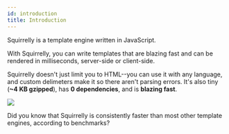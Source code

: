 ```yaml
---
id: introduction
title: Introduction
---
```



Squirrelly is a template engine written in JavaScript.

With Squirrelly, you can write templates that are blazing fast and can be rendered in milliseconds, server-side or client-side.

Squirrelly doesn't just limit you to HTML--you can use it with any language, and custom delimeters make it so there aren't parsing errors. It's also tiny (**~4 KB gzipped**), has **0 dependencies**, and is **blazing fast**.

![](https://img.shields.io/bundlephobia/minzip/squirrelly.svg)

<Hint type="note">

Did you know that Squirrelly is consistently faster than most other template engines, according to benchmarks?

</Hint>

